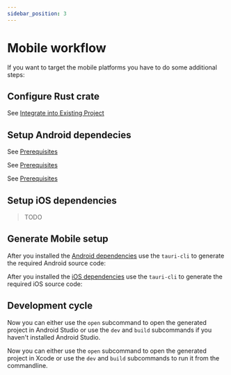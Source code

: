 ```yaml
---
sidebar_position: 3
---
```



# Mobile workflow

If you want to target the mobile platforms you have to do some additional steps:

## Configure Rust crate

See [Integrate into Existing Project]

## Setup Android dependecies

<Tabs groupId="os">
  <TabItem value="windows" label="Windows">

See [Prerequisites](../../guides/getting-started/prerequisites/windows.md#android)

  </TabItem>

  <TabItem value="macos" label="macOS">

See [Prerequisites](../../guides/getting-started/prerequisites/macos.md#android)

  </TabItem>

  <TabItem value="linux" label="Linux">

See [Prerequisites](../../guides/getting-started/prerequisites/linux.md#android)

  </TabItem>
</Tabs>

## Setup iOS dependencies

> TODO

## Generate Mobile setup

<Tabs groupId="platform">
  <TabItem value="android" label="Android">

After you installed the [Android dependencies](#setup-android-dependecies) use the `tauri-cli` to generate the required Android source code:

<Command name="android init" />

  </TabItem>

  <TabItem value="ios" label="iOS">

After you installed the [iOS dependencies](#setup-ios-dependencies) use the `tauri-cli` to generate the required iOS source code:

<Command name="ios init" />

  </TabItem>
</Tabs>

## Development cycle

<Tabs groupId="platform">
  <TabItem value="android" label="Android">

Now you can either use the `open` subcommand to open the generated project in Android Studio or use the `dev` and `build`
subcommands if you haven't installed Android Studio.

<Command name="android open" />

<Command name="android dev" />

  </TabItem>

  <TabItem value="ios" label="iOS">

Now you can either use the `open` subcommand to open the generated project in Xcode or use the `dev` and `build`
subcommands to run it from the commandline.

<Command name="ios open" />

<Command name="ios dev" />

  </TabItem>
</Tabs>

[integrate into existing project]: ./integrate.mdx

